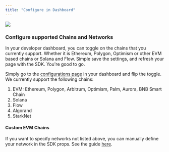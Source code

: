 ```yaml
---
title: "Configure in Dashboard"
---
```


<img src="/images/chains.gif" />

### Configure supported Chains and Networks

In your developer dashboard, you can toggle on the chains that you currently
support. Whether it is Ethereum, Polygon, Optimism or other EVM based chains or
Solana and Flow. Simple save the settings, and refresh your page with the SDK.
You're good to go.

Simply go to the
[configurations page](https://app.dynamic.xyz/dashboard/configurations) in your
dashboard and flip the toggle. We currently support the following chains:

1. EVM: Ethereum, Polygon, Arbitrum, Optimism, Palm, Aurora, BNB Smart Chain
2. Solana
3. Flow
4. Algorand
5. StarkNet

#### Custom EVM Chains

If you want to specify networks not listed above, you can manually define your
network in the SDK props. See the guide [here](/network-switching).
